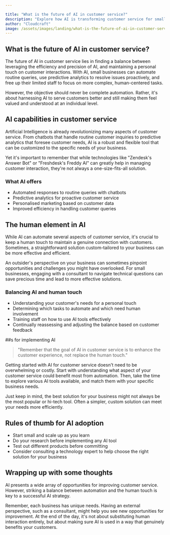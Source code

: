 ```yaml
---

title: "What is the future of AI in customer service?"
description: "Explore how AI is transforming customer service for small businesses, from chatbots & predictive analytics. We also look at the need for a balance between automation and a personalized approach."
author: "Cloudcraft"
image: /assets/images/landing/what-is-the-future-of-ai-in-customer-service.jpg
---
```


## What is the future of AI in customer service?

The future of AI in customer service lies in finding a balance between leveraging the efficiency and precision of AI, and maintaining a personal touch on customer interactions. With AI, small businesses can automate routine queries, use predictive analytics to resolve issues proactively, and free up their limited staff to focus on more complex, human-centered tasks.

However, the objective should never be complete automation. Rather, it's about harnessing AI to serve customers better and still making them feel valued and understood at an individual level.

<ServicesBlurb />

## AI capabilities in customer service

Artificial Intelligence is already revolutionizing many aspects of customer service. From chatbots that handle routine customer inquiries to predictive analytics that foresee customer needs, AI is a robust and flexible tool that can be customized to the specific needs of your business. 

Yet it's important to remember that while technologies like "Zendesk's Answer Bot" or "Freshdesk's Freddy AI" can greatly help in managing customer interaction, they're not always a one-size-fits-all solution.

### What AI offers 

 * Automated responses to routine queries with chatbots
 * Predictive analytics for proactive customer service
 * Personalised marketing based on customer data
 * Improved efficiency in handling customer queries

## The human element in AI

While AI can automate several aspects of customer service, it's crucial to keep a human touch to maintain a genuine connection with customers. Sometimes, a straightforward solution custom-tailored to your business can be more effective and efficient.

An outsider's perspective on your business can sometimes pinpoint opportunities and challenges you might have overlooked. For small businesses, engaging with a consultant to navigate technical questions can save precious time and lead to more effective solutions.

### Balancing AI and human touch

 * Understanding your customer's needs for a personal touch
 * Determining which tasks to automate and which need human involvement
 * Training staff on how to use AI tools effectively
 * Continually reassessing and adjusting the balance based on customer feedback
 
<GetStartedBlurb />

##s for implementing AI

<blockquote> "Remember that the goal of AI in customer service is to enhance the customer experience, not replace the human touch."</blockquote>

Getting started with AI for customer service doesn't need to be overwhelming or costly. Start with understanding what aspect of your customer service could benefit most from automation. Then, take the time to explore various AI tools available, and match them with your specific business needs.

Just keep in mind, the best solution for your business might not always be the most popular or hi-tech tool. Often a simpler, custom solution can meet your needs more efficiently.

## Rules of thumb for AI adoption 

 * Start small and scale up as you learn
 * Do your research before implementing any AI tool
 * Test out different products before committing
 * Consider consulting a technology expert to help choose the right solution for your business

## Wrapping up with some thoughts

AI presents a wide array of opportunities for improving customer service. However, striking a balance between automation and the human touch is key to a successful AI strategy. 

Remember, each business has unique needs. Having an external perspective, such as a consultant, might help you see new opportunities for improvement. At the end of the day, it's not about substituting human interaction entirely, but about making sure AI is used in a way that genuinely benefits your customers.
